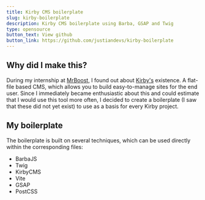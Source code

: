 ```yaml
---
title: Kirby CMS boilerplate
slug: kirby-boilerplate
description: Kirby CMS boilerplate using Barba, GSAP and Twig
type: opensource
button_text: View github
button_link: https://github.com/justiandevs/kirby-boilerplate
---
```

## Why did I make this?
During my internship at [MrBoost](https://mrboost.nl), I found out about [Kirby's](https://getkirby.com/) existence. A flat-file based CMS, which allows you to build easy-to-manage sites for the end user. Since I immediately became enthusiastic about this and could estimate that I would use this tool more often, I decided to create a boilerplate (I saw that these did not yet exist) to use as a basis for every Kirby project.

## My boilerplate
The boilerplate is built on several techniques, which can be used directly within the corresponding files:

- BarbaJS
- Twig
- KirbyCMS
- Vite
- GSAP
- PostCSS
